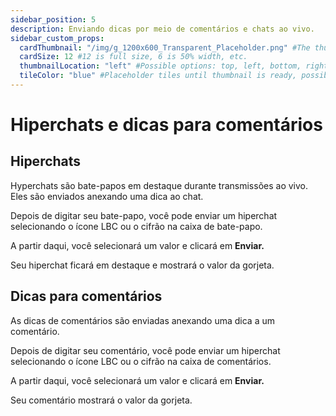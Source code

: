 ```yaml
---
sidebar_position: 5
description: Enviando dicas por meio de comentários e chats ao vivo.
sidebar_custom_props:
  cardThumbnail: "/img/g_1200x600_Transparent_Placeholder.png" #The thumbnail on the category card.
  cardSize: 12 #12 is full size, 6 is 50% width, etc.
  thumbnailLocation: "left" #Possible options: top, left, bottom, right, none
  tileColor: "blue" #Placeholder tiles until thumbnail is ready, possible options: blue, cream, darkpurple, lightpurple, mauve, orange, pink, none
---
```


# Hiperchats e dicas para comentários

## Hiperchats

Hyperchats são bate-papos em destaque durante transmissões ao vivo. Eles são enviados anexando uma dica ao chat.

Depois de digitar seu bate-papo, você pode enviar um hiperchat selecionando o ícone LBC ou o cifrão na caixa de bate-papo.

A partir daqui, você selecionará um valor e clicará em **Enviar.**

Seu hiperchat ficará em destaque e mostrará o valor da gorjeta.

## Dicas para comentários

As dicas de comentários são enviadas anexando uma dica a um comentário.

Depois de digitar seu comentário, você pode enviar um hiperchat selecionando o ícone LBC ou o cifrão na caixa de comentários.

A partir daqui, você selecionará um valor e clicará em **Enviar.**

Seu comentário mostrará o valor da gorjeta.